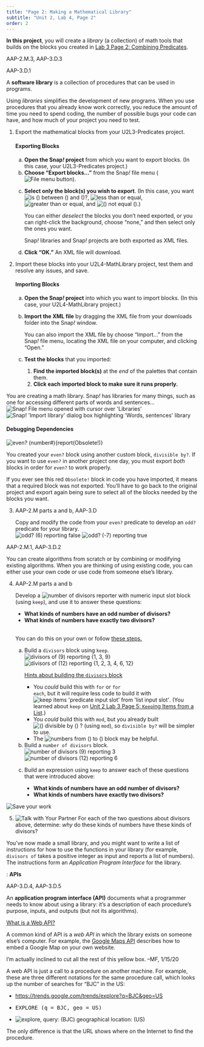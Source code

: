 ```yaml
---
title: "Page 2: Making a Mathematical Library"
subtitle: "Unit 2, Lab 4, Page 2"
order: 2
---
```


::: learn
<strong>In this project</strong>, you will create a <em>library</em> (a
collection) of math tools that builds on the blocks you created in
<a href="/unit-2/lab-3/2-combining-predicates.html" title="Lab 3 Page 2: Combining Predicates">Lab
3 Page 2: Combining Predicates</a>.
:::

::: ap-standard
AAP-2.M.3, AAP-3.D.3
:::

::: vocabBig
::: commentBig
AAP-3.D.1
:::

<p>A <strong>software library</strong> is a collection of procedures
that can be used in programs.</p>
:::

<p>Using <em>libraries</em> simplifies the development of new programs.
When you use procedures that you already know work correctly, you reduce
the amount of time you need to spend coding, the number of possible bugs
your code can have, and how much of your project you need to test.</p>

::: {#first .forYouToDo}
<ol>

<li>

Export the mathematical blocks from your U2L3-Predicates project.

::: narrower
<h4><strong>Exporting Blocks</strong></h4>

<ol type="a">

<li><strong>Open the Snap<em>!</em> project</strong> from which you want
to export blocks. (In this case, your U2L3-Predicates project.)</li>

<li><strong>Choose "Export blocks..."</strong> from the Snap<em>!</em>
file menu
(<img src="/img/1-introduction/file_button.png" title="File menu button" alt="File menu button" class="inline"/>).</li>

<li>

<strong>Select only the block(s) you wish to export</strong>. (In this
case, you want
<img src="/img/2-complexity/between.png" title="is () between () and ()?" alt="is () between () and ()?" class="inline nopadtb"/>,
<img src="/img/blocks/less-than-or-equal.png" title="less than or equal" alt="less than or equal" class="inline nopadtb"/>,
<img src="/img/blocks/greater-than-or-equal.png" title="greater than or equal" alt="greater than or equal" class="inline nopadtb"/>,
and
<img src="/img/2-complexity/not-equal.png" title="() not equal ()" alt="() not equal ()" class="inline nopadtb"/>.)

::: endnote
You can either <em>deselect</em> the blocks you don't need exported, or
you can right-click the background, choose "none," and then select only
the ones you want.
:::

</li>

::: sidenoteBig
Snap<em>!</em> libraries and Snap<em>!</em> projects are both exported
as XML files.
:::

<li><strong>Click "OK."</strong> An XML file will download.</li>

</ol>
:::

</li>

<li>

Import these blocks into your U2L4-MathLibrary project, test them and
resolve any issues, and save.

::: narrower
<h4><strong>Importing Blocks</strong></h4>

<ol type="a">

<li><strong>Open the Snap<em>!</em> project</strong> into which you want
to import blocks. (In this case, your U2L4-MathLibrary project.)</li>

<li>

<strong>Import the XML file</strong> by dragging the XML file from your
downloads folder into the Snap<em>!</em> window.

::: endnote
You can also import the XML file by choose "Import..." from the
Snap<em>!</em> file menu, locating the XML file on your computer, and
clicking "Open."
:::

</li>

<li>

<strong>Test the blocks</strong> that you imported:

<ol>

<li><strong>Find the imported block(s)</strong> at the <em>end</em> of
the palettes that contain them.</li>

<li><strong>Click each imported block to make sure it runs
properly.</strong></li>

</ol>

</li>

</ol>
:::

</li>

</ol>
:::

::: endnote
You are creating a math library. Snap<em>!</em> has libraries for many
things, such as one for accessing different parts of words and
sentences...<br />
<img src="/img/6-computers/libraries-1.png" title="Snap! File menu opened with cursor over &apos;Libraries&apos;" alt="Snap! File menu opened with cursor over &apos;Libraries&apos;" class="indent"/>
<img src="/img/6-computers/libraries-words.png" title="Snap! &apos;Import library&apos; dialog box highlighting &apos;Words, sentences&apos; library" alt="Snap! &apos;Import library&apos; dialog box highlighting &apos;Words, sentences&apos; library" class="indent"/>
:::

::: takeNote
<h4><strong>Debugging<a name="dependencies" class="anchor"> </a>Dependencies</strong></h4>

<img src="/img/2-complexity/even-obsolete.png" title="even? (number#){report(Obsolete!)}" alt="even? (number#){report(Obsolete!)}" class="float-end"/>

<p>You created your <code>even?</code> block using another custom block,
<code>divisible by?</code>. If you want to use <code>even?</code> in
another project one day, you must export <em>both</em> blocks in order
for <code>even?</code> to work properly.</p>

<p>If you ever see this red <code>Obsolete!</code> block in code you
have imported, it means that a required block was not exported. You'll
have to go back to the original project and export again being sure to
select all of the blocks needed by the blocks you want.</p>
:::

::: forYouToDo
<ol start="3">

<li>

::: ap-standard
AAP-2.M parts a and b, AAP-3.D
:::

Copy and modify the code from your <code>even?</code> predicate to
develop an <code>odd?</code> predicate for your library.<br />
<img src="/img/2-complexity/odd-6-reporting.png" title="odd? (6) reporting false" alt="odd? (6) reporting false" class="indent"/>
<img src="/img/2-complexity/odd--7-reporting.png" title="odd? (-7) reporting true" alt="odd? (-7) reporting true" class="indent"/>

</li>

</ol>
:::

::: ap-standard
AAP-2.M.1, AAP-3.D.2
:::

<p>You can create algorithms from scratch or by combining or modifying
existing algorithms. When you are thinking of using existing code, you
can either use your own code or use code from someone else's
library.</p>

::: forYouToDo
<ol start="4">

<li>

::: ap-standard
AAP-2.M parts a and b
:::

Develop a
<img src="/img/2-complexity/number-of-divisors.png" title="number of divisors reporter with numeric input slot" alt="number of divisors reporter with numeric input slot"/>
block (using <code>keep</code>), and use it to answer these questions:

<ul style="list-style-type: disc">

<li><strong>What kinds of numbers have an odd number of
divisors?</strong></li>

<li><strong>What kinds of numbers have exactly two
divisors?</strong></li>

</ul>

<br /> You can do this on your own or follow
<a href="#hint-steps" data-bs-toggle="collapse" title="the steps for building the 'number of divisors' block">these
steps.</a>

::: {#hint-steps .collapse}
<ol type="a">

<li>

Build a <code>divisors</code> block using <code>keep</code>.<br />
<img src="/img/2-complexity/divisors-9-reporting.png" title="divisors of (9) reporting {1, 3, 9}" alt="divisors of (9) reporting {1, 3, 9}" class="indent"/>
<img src="/img/2-complexity/divisors-12-reporting.png" title="divisors of (12) reporting {1, 2, 3, 4, 6, 12}" alt="divisors of (12) reporting {1, 2, 3, 4, 6, 12}" class="indent"/>

::: endnote
<a href="#hint-divisors" data-bs-toggle="collapse" title="Hints about building the divisors block">Hints
about building the <code>divisors</code> block</a>

::: {#hint-divisors .collapse}
<ul>

<li>You <em>could</em> build this with <code>for</code> or <code>for
each</code>, but it will require less code to build it with
<img src="/img/blocks/keep.png" title="keep items &apos;predicate input slot&apos; from &apos;list input slot&apos;" alt="keep items &apos;predicate input slot&apos; from &apos;list input slot&apos;" class="nopadtb"/>.
(You learned about <code>keep</code> on
<a href="/unit-2/lab-3/5-keeping-list-items.html" title="Unit 2 Lab 3 Page 5: Keeping Items from a List">Unit
2 Lab 3 Page 5: <code>Keep</code>ing Items from a List</a>.)</li>

<li>You <em>could</em> build this with <code>mod</code>, but you already
built
<img src="/img/2-complexity/divisible-by.png" title="() divisible by () ?" alt="() divisible by () ?" class="nopadtb"/>
(using <code>mod</code>), so <code>divisible by?</code> will be simpler
to use.</li>

<li>The
<img src="/img/blocks/numbers-from-to.png" title="numbers from () to ()" alt="numbers from () to ()" class="inline"/>
block may be helpful.</li>

</ul>
:::
:::

</li>

<li>Build a <code>number of divisors</code> block.<br />
<img src="/img/2-complexity/number-of-divisors-9-reporting.png" title="number of divisors (9) reporting 3" alt="number of divisors (9) reporting 3" class="indent"/>
<img src="/img/2-complexity/number-of-divisors-12-reporting.png" title="number of divisors (12) reporting 6" alt="number of divisors (12) reporting 6" class="indent"/></li>

<li>

Build an expression using <code>keep</code> to answer each of these
questions that were introduced above:

<ul style="list-style-type: disc">

<li><strong>What kinds of numbers have an odd number of
divisors?</strong></li>

<li><strong>What kinds of numbers have exactly two
divisors?</strong></li>

</ul>

</li>

</ol>
:::

</li>

</ol>
:::

<img src="/img/icons/save-now.png" title="Save your work" alt="Save your work" class="inline"/>

::: ifTime
<ol start="5">

<li><img src="/img/icons/talk-with-your-partner.png" title="Talk with Your Partner" alt="Talk with Your Partner" class="inline"/>
For each of the two questions about divisors above, determine:
<em>why</em> do these kinds of numbers have these kinds of
divisors?</li>

</ol>
:::

<p>You've now made a small library, and you might want to write a list
of instructions for how to use the functions in your library (for
example, <code>divisors of</code> takes a positive integer as input and
reports a list of numbers). The instructions form an <em>Application
Program Interface</em> for the library.</p>

::: vocabFullWidth
: <strong>APIs</strong>

::: ap-standard
AAP-3.D.4, AAP-3.D.5
:::

<p>An <strong>application program interface (API)</strong> documents
what a programmer needs to know about using a library: it's a
description of each procedure's purpose, inputs, and outputs (but not
its algorithms).</p>

::: endnote
<a href="#hint-webAPI" data-bs-toggle="collapse" title="What is a Web API?">What
is a Web API?</a>

::: {#hint-webAPI .collapse}
<p>A common kind of API is a <em>web API</em> in which the library
exists on someone else's computer. For example, the
<a href="https://developers.google.com/maps/documentation/embed/start" title="Google Maps API" target="_blank">Google
Maps API</a> describes how to embed a Google Map on your own
website.</p>

::: todo
I'm actually inclined to cut all the rest of this yellow box. --MF,
1/15/20
:::

<p>

A web API is just a call to a procedure on another machine. For example,
these are three different notations for the same procedure call, which
looks up the number of searches for "BJC" in the US:

<ul>

<li><a href="https://trends.google.com/trends/explore?q=BJC&geo=US" title="https://trends.google.com/trends/explore?q=BJC&amp;geo=US" target="_blank">https://trends.google.com/trends/explore?q=BJC&geo=US</a></li>

<li>

```{=html}
<pre class="inline">EXPLORE (q = BJC, geo = US) </pre>
```
</li>

<li><img src="/img/6-computers/explore-api-example.png" title="explore, query: (BJC) geographical location: (US)" alt="explore, query: (BJC) geographical location: (US)"/></li>

</ul>

The only difference is that the URL shows where on the Internet to find
the procedure.

</p>
:::
:::
:::
